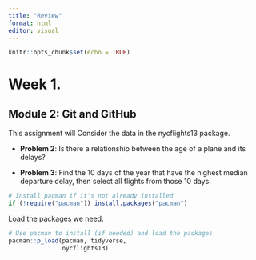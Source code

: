 ```yaml
---
title: "Review"
format: html
editor: visual
---
```


```r
knitr::opts_chunk$set(echo = TRUE)
```

# Week 1. 

## Module 2: Git and GitHub

This assignment will Consider the data in the nycflights13 package.

-   **Problem 2**: Is there a relationship between the age of a plane and its delays?

-   **Problem 3**: Find the 10 days of the year that have the highest median departure delay, then select all flights from those 10 days.

```r
# Install pacman if it's not already installed
if (!require("pacman")) install.packages("pacman")
```

Load the packages we need.

```r
# Use pacman to install (if needed) and load the packages
pacman::p_load(pacman, tidyverse,
               nycflights13)
```
